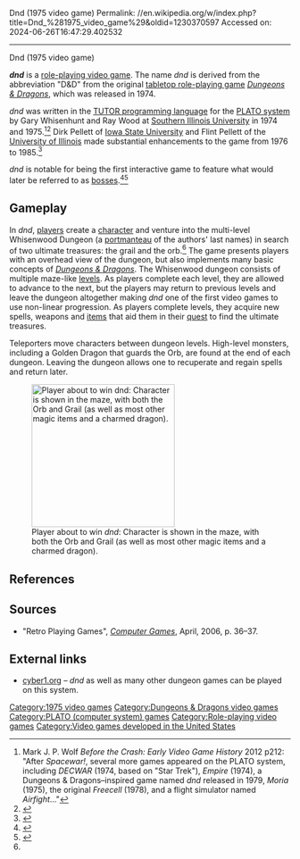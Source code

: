 Dnd (1975 video game)
Permalink: //en.wikipedia.org/w/index.php?title=Dnd_%281975_video_game%29&oldid=1230370597
Accessed on: 2024-06-26T16:47:29.402532



------
Dnd (1975 video game)
{{Short description|1975 role-playing video game}}
{{For|the Daniel Lawrence video game|DND (video game)}}
{{Infobox video game
| title = dnd
| italic title = no
| image = Dnd8.png
| caption = Title page of version 8 of ''dnd'' (running on a PLATO [[emulator]] in 2006)
| genre = [[Role-playing video game|Role-playing]]
| released = 1975
| platforms = [[PLATO (computer system)|PLATO system]]
| developer = Gary Whisenhunt, Ray Wood
}}

'''''dnd''''' is a [[role-playing video game]]. The name ''dnd'' is derived from the abbreviation "D&D" from the original [[tabletop role-playing game]] ''[[Dungeons & Dragons]]'', which was released in 1974.

''dnd'' was written in the [[TUTOR|TUTOR programming language]] for the [[PLATO (computer system)|PLATO system]] by Gary Whisenhunt and Ray Wood at [[Southern Illinois University]] in 1974 and 1975.<ref>Mark J. P. Wolf ''Before the Crash: Early Video Game History'' 2012 p212: "After ''Spacewar!'', several more games appeared on the PLATO system, including ''DECWAR'' (1974, based on "Star Trek"), ''Empire'' (1974), a Dungeons & Dragons–inspired game named ''dnd'' released in 1979, ''Moria'' (1975), the original ''Freecell'' (1978), and a flight simulator named ''Airfight''..."</ref><ref>{{cite web|last=Martell|first=Carey|date=26 April 2012|title=Interview with creators of dnd (PLATO)|url=http://www.rpgfanatic.net/advanced_game_wiki_database.html?p=news&nrid=5049&game=dnd|website=RPGFanatic.net|archive-url=https://web.archive.org/web/20131027034539/http://www.rpgfanatic.net/advanced_game_wiki_database.html?p=news&nrid=5049&game=dnd|archive-date=2013-10-27|access-date=2019-03-07}}</ref> Dirk Pellett of [[Iowa State University]] and Flint Pellett of the [[University of Illinois Urbana-Champaign|University of Illinois]] made substantial enhancements to the game from 1976 to 1985.<ref>{{cite book|last=Dear|first=Brian|chapter=Chapter 16: Into the Dungeon|chapter-url=https://books.google.com/books?id=D5ZBDwAAQBAJ&pg=PA294 |title=The Friendly Orange Glow: The Untold Story of the PLATO System and the Dawn of Cyberculture|publisher=Pantheon Books|place=New York|year=2017|pages=294–297|isbn=9781101871553}}</ref>

''dnd'' is notable for being the first interactive game to feature what would later be referred to as [[Boss (video games)|bosses]].<ref name="armory">{{cite web|url=http://www.armory.com/~dlp/dnd1.html|title=Gary Whisenhunt, Ray Wood, Dirk Pellett, and Flint Pellett's DND|website=Armory.com|access-date=2008-04-08}}</ref><ref name="uvl">{{cite web|url=http://www.uvlist.net/game-160118-dnd|title=dnd (The Game of Dungeons)|website=Universal Videogame List|access-date=2008-04-09}}</ref>

==Gameplay==
In ''dnd'', [[player (game)|players]] create a [[player character|character]] and venture into the multi-level Whisenwood Dungeon (a [[portmanteau]] of the authors' last names) in search of two ultimate treasures: the grail and the orb.<ref name="uvl"/> The game presents players with an overhead view of the dungeon, but also implements many basic concepts of ''[[Dungeons & Dragons]]''. The Whisenwood dungeon consists of multiple maze-like [[level (video games)|levels]]. As players complete each level, they are allowed to advance to the next, but the players may return to previous levels and leave the dungeon altogether making ''dnd'' one of the first video games to use non-linear progression. As players complete levels, they acquire new spells, weapons and [[item (game terminology)|items]] that aid them in their [[quest (video games)|quest]] to find the ultimate treasures.

Teleporters move characters between dungeon levels. High-level monsters, including a Golden Dragon that guards the Orb, are found at the end of each dungeon. Leaving the dungeon allows one to recuperate and regain spells and return later.

[[File:Dnd8won.png|right|256px|thumb|Player about to win ''dnd'': Character is shown in the maze, with both the Orb and Grail (as well as most other magic items and a charmed dragon).]]

==References==
{{Reflist|30em}}

==Sources==
* "Retro Playing Games", ''[[Computer Games Magazine|Computer Games]]'', April, 2006, p.&nbsp;36–37.

==External links==
* [http://www.cyber1.org cyber1.org] – ''dnd'' as well as many other dungeon games can be played on this system.

{{Dungeons & Dragons video games}}

{{DISPLAYTITLE:''dnd'' (1975 video game)}}
[[Category:1975 video games]]
[[Category:Dungeons & Dragons video games]]
[[Category:PLATO (computer system) games]]
[[Category:Role-playing video games]]
[[Category:Video games developed in the United States]]